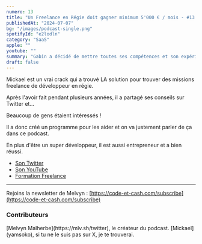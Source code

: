 ```yaml
---
numero: 13
title: "Un Freelance en Régie doit gagner minimum 5'000 € / mois - #13 Mikael"
publishedAt: "2024-07-07"
bg: "/images/podcast-single.png"
spotifyId: "e2lodln"
category: "SaaS"
apple: ""
youtube: ""
summary: "Gabin a décidé de mettre toutes ses compétences et son expérience au service des freelance afin qu'ils optimisent leur fiscalité et fassent fructifier leur patrimoine."
draft: false
---
```


Mickael est un vrai crack qui a trouvé LA solution pour trouver des missions freelance de développeur en régie.

Après l'avoir fait pendant plusieurs années, il a partagé ses conseils sur Twitter et...

Beaucoup de gens étaient intéressés !

Il a donc créé un programme pour les aider et on va justement parler de ça dans ce podcast.

En plus d'être un super développeur, il est aussi entrepreneur et a bien réussi.

- [Son Twitter](https://x.com/yamsoko)
- [Son YouTube](https://www.youtube.com/@MikaelElOuazzani)
- [Formation Freelance](https://www.freelanceregie.fr/cours-gratuit)

---

Rejoins la newsletter de Melvyn : [https://code-et-cash.com/subscribe](https://code-et-cash.com/subscribe)

### Contributeurs

<Contributor>
  [Melvyn Malherbe](https://mlv.sh/twitter), le créateur du podcast.
</Contributor>
<Contributor>
  [Mickael](yamsoko), si tu ne le suis pas sur X, je te trouverai.
</Contributor>
